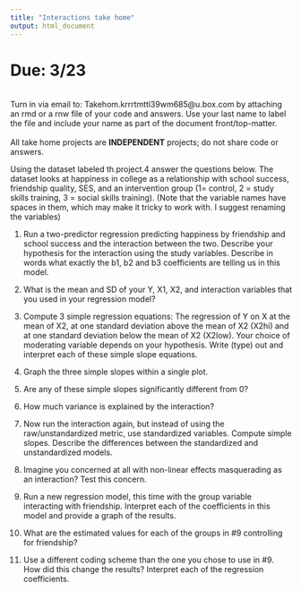 ```yaml
---
title: "Interactions take home"
output: html_document
---
```

# Due: 3/23  
<br>
Turn in via email to: Takehom.krrrtmtti39wm685@u.box.com by attaching an rmd or a rnw file of your code and answers. Use your last name to label the file and include your name as part of the document front/top-matter.  
<br>
All take home projects are **INDEPENDENT** projects; do not share code or answers.   

Using the dataset labeled th.project.4 answer the questions below. The dataset looks at  happiness in college as a relationship with school success, friendship quality, SES, and an intervention group (1= control, 2 = study skills training, 3 = social skills training). (Note that the variable names have spaces in them, which may make it tricky to work with. I suggest renaming the variables)

1. Run a two-predictor regression predicting happiness by friendship and school success  and the interaction between the two. Describe your hypothesis for the interaction using the study variables. Describe in words what exactly the b1, b2 and b3 coefficients are telling us in this model. 

2. What is the mean and SD of your Y, X1, X2, and interaction variables that you used in your regression model?

3. Compute 3 simple regression equations: The regression of Y on X at the mean of X2, at one standard deviation above the mean of X2 (X2hi) and at one standard deviation below the mean of X2 (X2low). Your choice of moderating variable depends on your hypothesis. Write (type) out and interpret each of these simple slope equations. 

4. Graph the three simple slopes within a single plot.

5. Are any of these simple slopes significantly different from 0?

6. How much variance is explained by the interaction?

7. Now run the interaction again, but instead of using the raw/unstandardized metric, use standardized variables. Compute simple slopes. Describe the differences between the standardized and unstandardized models. 

8.  Imagine you concerned at all with non-linear effects masquerading as an interaction? Test this concern. 

9. Run a new regression model, this time with the group variable interacting with friendship. Interpret each of the coefficients in this model and provide a graph of the results.

10. What are the estimated values for each of the groups in #9 controlling for friendship? 

11. Use a different coding scheme than the one you chose to use in #9. How did this change the results? Interpret each of the regression coefficients. 
